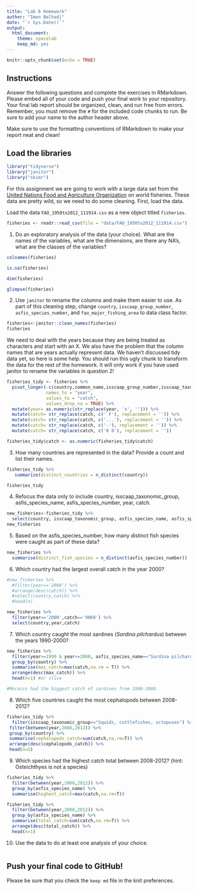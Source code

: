 ```yaml
---
title: "Lab 6 Homework"
author: "Imen Belhadj"
date: "`r Sys.Date()`"
output:
  html_document: 
    theme: spacelab
    keep_md: yes
---
```


```r
knitr::opts_chunk$set(echo = TRUE)
```

## Instructions
Answer the following questions and complete the exercises in RMarkdown. Please embed all of your code and push your final work to your repository. Your final lab report should be organized, clean, and run free from errors. Remember, you must remove the `#` for the included code chunks to run. Be sure to add your name to the author header above.  

Make sure to use the formatting conventions of RMarkdown to make your report neat and clean!  

## Load the libraries
```r
library("tidyverse")
library("janitor")
library("skimr")
```

For this assignment we are going to work with a large data set from the [United Nations Food and Agriculture Organization](http://www.fao.org/about/en/) on world fisheries. These data are pretty wild, so we need to do some cleaning. First, load the data.  

Load the data `FAO_1950to2012_111914.csv` as a new object titled `fisheries`.
```r
fisheries <- readr::read_csv(file = "data/FAO_1950to2012_111914.csv")
```

1. Do an exploratory analysis of the data (your choice). What are the names of the variables, what are the dimensions, are there any NA's, what are the classes of the variables?  
```r
colnames(fisheries)
```
```r
is.na(fisheries)
```

```r
dim(fisheries)
```
```r
glimpse(fisheries)
```

2. Use `janitor` to rename the columns and make them easier to use. As part of this cleaning step, change `country`, `isscaap_group_number`, `asfis_species_number`, and `fao_major_fishing_area` to data class factor. 
```r
fisheries<-janitor::clean_names(fisheries)
fisheries
```

We need to deal with the years because they are being treated as characters and start with an X. We also have the problem that the column names that are years actually represent data. We haven't discussed tidy data yet, so here is some help. You should run this ugly chunk to transform the data for the rest of the homework. It will only work if you have used janitor to rename the variables in question 2!
```r
fisheries_tidy <- fisheries %>% 
  pivot_longer(-c(country,common_name,isscaap_group_number,isscaap_taxonomic_group,asfis_species_number,asfis_species_name,fao_major_fishing_area,measure),
               names_to = "year",
               values_to = "catch",
               values_drop_na = TRUE) %>% 
  mutate(year= as.numeric(str_replace(year, 'x', ''))) %>% 
  mutate(catch= str_replace(catch, c(' F'), replacement = '')) %>% 
  mutate(catch= str_replace(catch, c('...'), replacement = '')) %>% 
  mutate(catch= str_replace(catch, c('-'), replacement = '')) %>% 
  mutate(catch= str_replace(catch, c('0 0'), replacement = ''))

fisheries_tidy$catch <- as.numeric(fisheries_tidy$catch)
```

3. How many countries are represented in the data? Provide a count and list their names.
```r
fisheries_tidy %>% 
   summarize(distinct_countries = n_distinct(country))
```
```r
fisheries_tidy
```

4. Refocus the data only to include country, isscaap_taxonomic_group, asfis_species_name, asfis_species_number, year, catch.
```r
new_fisheries<-fisheries_tidy %>% 
  select(country, isscaap_taxonomic_group, asfis_species_name, asfis_species_number, year,catch)
new_fisheries
```

5. Based on the asfis_species_number, how many distinct fish species were caught as part of these data?
```r
new_fisheries %>% 
  summarise(distinct_fish_species = n_distinct(asfis_species_number))
```

6. Which country had the largest overall catch in the year 2000?
```r
#new_fisheries %>% 
  #filter(year=='2000') %>% 
  #arrange(desc(catch)) %>% 
  #select(country,catch) %>% 
  #head(n)
```


```r
new_fisheries %>% 
  filter(year=='2000',catch=='9068') %>% 
  select(country,year,catch)
```

7. Which country caught the most sardines (_Sardina pilchardus_) between the years 1990-2000?
```r
new_fisheries %>% 
  filter(year>=1990 & year<=2000, asfis_species_name=="Sardina pilchardus") %>% 
  group_by(country) %>% 
  summarise(max_catch=max(catch,na.rm = T)) %>% 
  arrange(desc(max_catch)) %>% 
  head(n=1) #or slice

#Morocco had the biggest catch of sardines from 1990-2000.
```

8. Which five countries caught the most cephalopods between 2008-2012?
```r
fisheries_tidy %>% 
  filter(isscaap_taxonomic_group=="Squids, cuttlefishes, octopuses") %>% 
 filter(between(year,2008,2012)) %>% 
 group_by(country) %>% 
 summarise(cephalopods_catch=sum(catch,na.rm=T)) %>% 
 arrange(desc(cephalopods_catch)) %>% 
 head(n=5)
```

9. Which species had the highest catch total between 2008-2012? (hint: Osteichthyes is not a species)
```r
fisheries_tidy %>% 
  filter(between(year,2008,2012)) %>% 
  group_by(asfis_species_name) %>%
  summarise(highest_catch=max(catch,na.rm=T))
```
```r
fisheries_tidy %>% 
  filter(between(year,2008,2012)) %>% 
  group_by(asfis_species_name) %>% 
  summarise(total_catch=sum(catch,na.rm=T)) %>% 
  arrange(desc(total_catch)) %>% 
  head(n=1)
```

10. Use the data to do at least one analysis of your choice.
```r

```



## Push your final code to GitHub!
Please be sure that you check the `keep md` file in the knit preferences.   